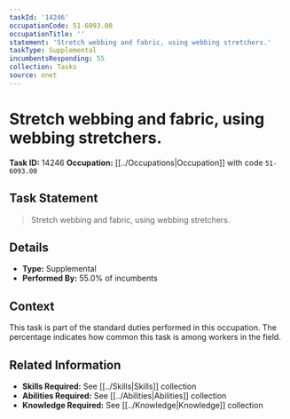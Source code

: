 ```yaml
---
taskId: '14246'
occupationCode: 51-6093.00
occupationTitle: ''
statement: 'Stretch webbing and fabric, using webbing stretchers.'
taskType: Supplemental
incumbentsResponding: 55
collection: Tasks
source: onet
---
```

# Stretch webbing and fabric, using webbing stretchers.

**Task ID:** 14246
**Occupation:** [[../Occupations|Occupation]] with code `51-6093.00`

## Task Statement

> Stretch webbing and fabric, using webbing stretchers.

## Details

- **Type:** Supplemental
- **Performed By:** 55.0% of incumbents

## Context

This task is part of the standard duties performed in this occupation. The percentage indicates how common this task is among workers in the field.

## Related Information

- **Skills Required:** See [[../Skills|Skills]] collection
- **Abilities Required:** See [[../Abilities|Abilities]] collection
- **Knowledge Required:** See [[../Knowledge|Knowledge]] collection

